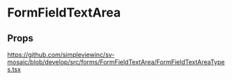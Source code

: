
<Meta title='FormFields/FormFieldTextArea/Readme' />

# FormFieldTextArea

## Props

https://github.com/simpleviewinc/sv-mosaic/blob/develop/src/forms/FormFieldTextArea/FormFieldTextAreaTypes.tsx

